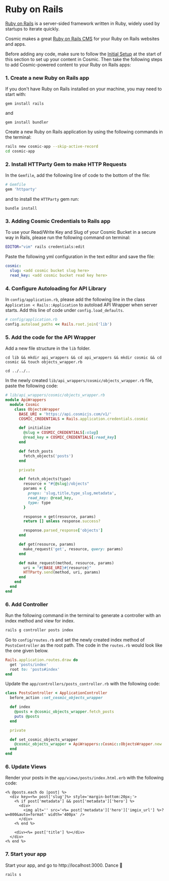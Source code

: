 # Ruby on Rails

[Ruby on Rails](https://rubyonrails.org/) is a server-sided framework written in Ruby, widely used by startups to iterate quickly.

Cosmic makes a great [Ruby on Rails CMS](https://www.cosmicjs.com/knowledge-base/ruby-on-rails-cms) for your Ruby on Rails websites and apps.

Before adding any code, make sure to follow the [Initial Setup](/guides/initial-setup) at the start of this section to set up your content in Cosmic. Then take the following steps to add Cosmic-powered content to your Ruby on Rails apps:

### 1. Create a new Ruby on Rails app

If you don't have Ruby on Rails installed on your machine, you may need to start with:

```
gem install rails
```

and

```
gem install bundler
```

Create a new Ruby on Rails application by using the following commands in the terminal:

```bash
rails new cosmic-app --skip-active-record
cd cosmic-app
```

### 2. Install HTTParty Gem to make HTTP Requests

In the `Gemfile`, add the following line of code to the bottom of the file:

```ruby
# Gemfile
gem 'httparty'
```

and to install the `HTTParty` gem run:

```
bundle install
```

### 3. Adding Cosmic Credentials to Rails app

To use your Read/Write Key and Slug of your Cosmic Bucket in a secure way in Rails, please run the following command on terminal:

```bash
EDITOR="vim" rails credentials:edit
```

Paste the following yml configuration in the text editor and save the file:

```yml
cosmic:
  slug: <add cosmic bucket slug here>
  read_key: <add cosmic bucket read key here>
```

### 4. Configure Autoloading for API Library

In `config/application.rb`, please add the following line in the class `Application < Rails::Application` to autoload API Wrapper when server starts. Add this line of code under `config.load_defaults`.

```ruby
# config/application.rb
config.autoload_paths << Rails.root.join('lib')
```

### 5. Add the code for the API Wrapper

Add a new file structure in the `lib` folder.

```terminal
cd lib && mkdir api_wrappers && cd api_wrappers && mkdir cosmic && cd cosmic && touch objects_wrapper.rb

cd ../../..
```

In the newly created `lib/api_wrappers/cosmic/objects_wrapper.rb` file, paste the following code:

```ruby
# lib/api_wrappers/cosmic/objects_wrapper.rb
module ApiWrappers
  module Cosmic
    class ObjectsWrapper
      BASE_URI = 'https://api.cosmicjs.com/v1/'
      COSMIC_CREDENTIALS = Rails.application.credentials.cosmic

      def initialize
        @slug = COSMIC_CREDENTIALS[:slug]
        @read_key = COSMIC_CREDENTIALS[:read_key]
      end

      def fetch_posts
        fetch_objects('posts')
      end

      private

      def fetch_objects(type)
        resource = "#{@slug}/objects"
        params = {
          props: 'slug,title,type_slug,metadata',
          read_key: @read_key,
          type: type
        }

        response = get(resource, params)
        return [] unless response.success?

        response.parsed_response['objects']
      end

      def get(resource, params)
        make_request('get', resource, query: params)
      end

      def make_request(method, resource, params)
        uri = "#{BASE_URI}#{resource}"
        HTTParty.send(method, uri, params)
      end
    end
  end
end
```

### 6. Add Controller

Run the following command in the terminal to generate a controller with an index method and view for index.

```bash
rails g controller posts index
```

Go to `config/routes.rb` and set the newly created index method of `PostsController` as the root path. The code in the `routes.rb` would look like the one given below.

```ruby
Rails.application.routes.draw do
  get 'posts/index'
  root to: 'posts#index'
end
```

Update the `app/controllers/posts_controller.rb` with the following code:

```ruby
class PostsController < ApplicationController
  before_action :set_cosmic_objects_wrapper

  def index
    @posts = @cosmic_objects_wrapper.fetch_posts
    puts @posts
  end

  private

  def set_cosmic_objects_wrapper
    @cosmic_objects_wrapper = ApiWrappers::Cosmic::ObjectsWrapper.new
  end
end
```

### 6. Update Views

Render your posts in the `app/views/posts/index.html.erb` with the following code:

```erb
<% @posts.each do |post| %>
  <div key=<%= post['slug']%> style='margin-bottom:20px;'>
    <% if post['metadata'] && post['metadata']['hero'] %>
      <div>
        <img alt='' src='<%= post['metadata']['hero']['imgix_url'] %>?w=800&auto=format' width='400px' />
      </div>
    <% end %>

    <div><%= post['title'] %></div>
  </div>
<% end %>
```

### 7. Start your app

Start your app, and go to http://localhost:3000. Dance 🎉

```
rails s
```
